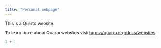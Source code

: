 ```yaml
---
title: "Personal webpage"
---
```


This is a Quarto website.

To learn more about Quarto websites visit <https://quarto.org/docs/websites>.

```r
1 + 1
```
